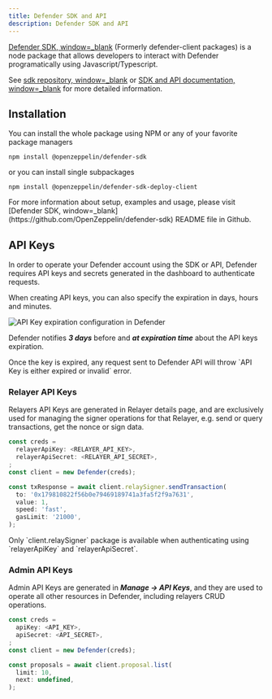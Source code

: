 ```yaml
---
title: Defender SDK and API
description: Defender SDK and API
---
```


[Defender SDK, window=_blank](https://www.npmjs.com/package/@openzeppelin/defender-sdk) (Formerly defender-client packages) is a node package that allows developers to interact with Defender programatically using Javascript/Typescript.

See [sdk repository, window=_blank](https://github.com/OpenZeppelin/defender-sdk) or [SDK and API documentation, window=_blank](https://www.api-docs.defender.openzeppelin.com/) for more detailed information.

## Installation

You can install the whole package using NPM or any of your favorite package managers

```
npm install @openzeppelin/defender-sdk
```

or you can install single subpackages

```
npm install @openzeppelin/defender-sdk-deploy-client
```

<Callout>
For more information about setup, examples and usage, please visit [Defender SDK, window=_blank](https://github.com/OpenZeppelin/defender-sdk) README file in Github.
</Callout>

## API Keys

In order to operate your Defender account using the SDK or API, Defender requires API keys and secrets generated in the dashboard to authenticate requests. 

When creating API keys, you can also specify the expiration in days, hours and minutes.

![API Key expiration configuration in Defender](/defender/api-key-expiration-config.png)

Defender notifies ***3 days*** before and ***at expiration time*** about the API keys expiration. 

<Callout type='warn'>
Once the key is expired, any request sent to Defender API will throw `API Key is either expired or invalid` error.
</Callout>

### Relayer API Keys

Relayers API Keys are generated in Relayer details page, and are exclusively used for managing the signer operations for that Relayer, e.g. send or query transactions, get the nonce or sign data.

```js
const creds = 
  relayerApiKey: <RELAYER_API_KEY>,
  relayerApiSecret: <RELAYER_API_SECRET>,
;
const client = new Defender(creds);

const txResponse = await client.relaySigner.sendTransaction(
  to: '0x179810822f56b0e79469189741a3fa5f2f9a7631',
  value: 1,
  speed: 'fast',
  gasLimit: '21000',
);
```

<Callout>
Only `client.relaySigner` package is available when authenticating using `relayerApiKey` and `relayerApiSecret`.
</Callout>

### Admin API Keys

Admin API Keys are generated in ***Manage -> API Keys***, and they are used to operate all other resources in Defender, including relayers CRUD operations.
```js
const creds = 
  apiKey: <API_KEY>,
  apiSecret: <API_SECRET>,
;
const client = new Defender(creds);

const proposals = await client.proposal.list(
  limit: 10,
  next: undefined,
);
```
